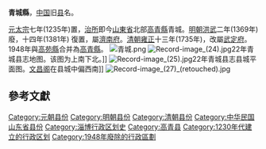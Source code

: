 '''青城縣'''，[[中国|中国]]旧[[县|县]]名。

[[元太宗|元太宗]]七年(1235年)置，[[治所|治所]]即今[[山東省|山東省]]北部[[高青縣|高青縣]]青城。[[明朝|明朝]][[洪武|洪武]]二年(1369年)廢，十四年(1381年) 復置，屬[[濟南府|濟南府]]。[[清朝|清朝]][[雍正|雍正]]十三年(1735年)，改屬[[武定府_(清朝)|武定府]]。1948年與[[高苑縣|高苑縣]]合并為[[高青縣|高青縣]]。
[[File:青城.png|thumb]]
[[File:Record-image_(24).jpg|thumb]]22年青城县志地图。该图为上南下北。]]
[[File:Record-image_(25).jpg|thumb]]22年青城县志县城平面图。[[青城文昌阁|文昌阁]]在县城中偏西南]]
[[File:Record-image_(27)_(retouched).jpg|thumb]]
==參考文獻==
<div class="references-small">
<references></references>
</div>

{{中華民國山東省行政區劃}}
[[Category:元朝县份|Category:元朝县份]]
[[Category:明朝县份|Category:明朝县份]]
[[Category:清朝县份|Category:清朝县份]]
[[Category:中华民国山东省县份|Category:中华民国山东省县份]]
[[Category:淄博行政区划史|Category:淄博行政区划史]]
[[Category:高青县|Category:高青县]]
[[Category:1230年代建立的行政区划|Category:1230年代建立的行政区划]]
[[Category:1948年廢除的行政區劃|Category:1948年廢除的行政區劃]]